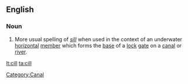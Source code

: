 ==English==

===Noun===
{{en-noun}}

# More usual spelling of ''[[sill]]'' when used in the context of an underwater [[horizontal]] [[member]] which forms the [[base]] of a  [[lock]] [[gate]] on a [[canal]] or [[river]].

[[Category:Canal]]

[[lt:cill]]
[[ta:cill]]